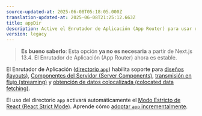 ```yaml
---
source-updated-at: 2025-06-08T05:18:05.000Z
translation-updated-at: 2025-06-08T21:25:12.663Z
title: appDir
description: Active el Enrutador de Aplicación (App Router) para usar diseños (layouts), transmisión en flujo (streaming) y más.
version: legacy
---
```


> **Es bueno saberlo**: Esta opción **ya no es necesaria** a partir de Next.js 13.4. El Enrutador de Aplicación (App Router) ahora es estable.

El Enrutador de Aplicación ([directorio `app`](/docs/app/building-your-application/routing)) habilita soporte para [diseños (layouts)](/docs/app/api-reference/file-conventions/layout), [Componentes del Servidor (Server Components)](/docs/app/getting-started/server-and-client-components), [transmisión en flujo (streaming)](/docs/app/api-reference/file-conventions/loading) y [obtención de datos colocalizada (colocated data fetching)](/docs/app/building-your-application/data-fetching).

El uso del directorio `app` activará automáticamente el [Modo Estricto de React (React Strict Mode)](https://react.dev/reference/react/StrictMode). Aprende cómo [adoptar `app` incrementalmente](/docs/app/guides/migrating/app-router-migration#migrating-from-pages-to-app).